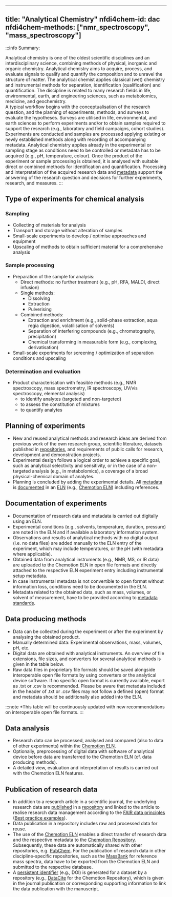 
---
title: "Analytical Chemistry"
nfdi4chem-id: dac
nfdi4chem-methods: ["nmr_spectroscopy", "mass_spectroscopy"]
---

:::info Summary:

Analytical chemistry is one of the oldest scientific disciplines and an interdisciplinary science, combining methods of physical, inorganic and organic chemistry. Analytical chemistry aims to acquire, process, and evaluate signals to qualify and quantify the composition and to unravel the structure of matter. The analytical chemist applies classical (wet) chemistry and instrumental methods for separation, identification (qualification) and quantification. The discipline is related to many research fields in life, environmental, earth, and engineering sciences, such as metabolomics, medicine, and geochemistry. <br/>
A typical workflow begins with the conceptualisation of the research question, and the planning of experiments, methods, and surveys to evaluate the hypotheses. Surveys are utilised in life, environmental, and earth sciences to perform experiments and/or to obtain samples required to support the research (e.g., laboratory and field campaigns, cohort studies). Experiments are conducted and samples are processed applying existing or newly established methods along with recording of accompanying metadata. Analytical chemistry applies already in the experimental or sampling stage as conditions need to be controlled or metadata has to be acquired (e.g., pH, temperature, colour). Once the product of the experiment or sample processing is obtained, it is analysed with suitable direct or combined methods for identification and quantification. Processing and interpretation of the acquired research data and [metadata](/docs/topics/metadata) support the answering of the research question and decisions for further experiments, research, and measures.
:::

## Type of experiments for chemical analysis

### Sampling

- Collecting of materials for analysis
- Transport and storage without alteration of samples
- Small-scale experiments to develop / optimise approaches and equipment
- Upscaling of methods to obtain sufficient material for a comprehensive analysis

### Sample processing

- Preparation of the sample for analysis:
    - Direct methods: no further treatment (e.g., pH, RFA, MALDI, direct infusion)
    - Single methods:
        - Dissolving
        - Extraction
        - Pulverising 
    - Combined methods:
        - Extraction and enrichment (e.g., solid-phase extraction, aqua regia digestion, volatilisation of solvents)
        - Separation of interfering compounds (e.g., chromatography, precipitation)
        - Chemical transforming in measurable form (e.g., complexing, derivatisation)
- Small-scale experiments for screening / optimization of separation conditions and upscaling

### Determination and evaluation
- Product characterisation with feasible methods (e.g., NMR spectroscopy, mass spectrometry, IR spectroscopy, UV/vis spectroscopy, elemental analysis)
    - to identify analytes (targeted and non-targeted)
    - to assess the constitution of mixtures
    - to quantify analytes

## Planning of experiments

- New and reused analytical methods and research ideas are derived from previous work of the own research group, scientific literature, datasets published in [repositories](/docs/topics/repositories), and requirements of public calls for research, development and demonstration projects.
- Experimental design follows a logical order to achieve a specific goal, such as analytical selectivity and sensitivity, or in the case of a non-targeted analysis (e.g., in metabolomics), a coverage of a broad physical-chemical domain of analytes.
- Planning is concluded by adding the experimental details. All [metadata](/docs/topics/metadata) is [documented](/docs/data/data_documentation) in an [ELN](/docs/topics/eln) (e.g., [Chemotion ELN](https://www.chemotion.net/chemotionsaurus/index.html)) including references.

## Documentation of experiments

- Documentation of research data and metadata is carried out digitally using an ELN.
- Experimental conditions (e.g., solvents, temperature, duration, pressure) are noted in the ELN and if available a laboratory information system.
- Observations and results of analytical methods with no digital output (i.e. no data files) are added manually to the ELN entry of the experiment, which may include temperatures, or the pH (with metadata where applicable).
- Obtained data from analytical instruments (e.g., NMR, MS, or IR data) are uploaded to the Chemotion ELN in open file formats and directly attached to the respective ELN experiment entry including instrumental setup metadata.
- In case instrumental metadata is not convertible to open format without information loss, conditions need to be documented in the ELN.
- Metadata related to the obtained data, such as mass, volumes, or solvent of measurement, have to be provided according to [metadata standards](/docs/topics/format_standards).

## Data producing methods

- Data can be collected during the experiment or after the experiment by analysing the obtained product.
- Manually determined data: Experimental observations, mass, volumes, pH, etc.
- Digital data are obtained with analytical instruments. An overview of file extensions, file sizes, and converters for several analytical methods is given in the table below.
- Raw data files in proprietary file formats should be saved alongside interoperable open file formats by using converters or the analytical device software. If no specific open format is currently available, export as .txt or .csv is recommended. Please be aware that metadata included in the header of .txt or .csv files may not follow a defined (open) format and metadata should be additionally also added into the ELN.

<NFDI4ChemMethods />

:::note *This table will be continuously updated with new recommendations on interoperable open file formats.
:::

## Data analysis

- Research data can be processed, analysed and compared (also to data of other experiments) within the [Chemotion ELN](https://www.chemotion.net/chemotionsaurus/index.html).
- Optionally, preprocessing of digital data with software of analytical device before data are transferred to the Chemotion ELN (cf. data producing methods).
- A detailed view, evaluation and interpretation of results is carried out with the Chemotion ELN features.


## Publication of research data

- In addition to a research article in a scientific journal, the underlying research data are [published](/docs/data/data_publication) in a [repository](/docs/topics/repositories) and linked to the article to realise research data management according to the [FAIR data principles](/docs/topics/fair) ([Best practice examples](/docs/topics/best_practice)).
- Data publication in a repository includes raw and processed data for reuse.
- The use of the [Chemotion ELN](https://www.chemotion.net/chemotionsaurus/index.html) enables a direct transfer of research data and the respective metadata to the [Chemotion Repository](https://www.chemotion-repository.net/welcome). Subsequently, these data are automatically shared with other repositories, e.g. [PubChem](https://pubchem.ncbi.nlm.nih.gov/). For the publication of research data in other discipline-specific repositories, such as the [MassBank](https://massbank.eu/MassBank/) for reference mass spectra, data have to be exported from the Chemotion ELN and submitted to the respective database.
- A [persistent identifier](/docs/topics/pid) (e.g., DOI) is generated for a dataset by a repository (e.g., [DataCite](https://datacite.org/) for the Chemotion Repository), which is given in the journal publication or corresponding supporting information to link the data publication with the manuscript.
